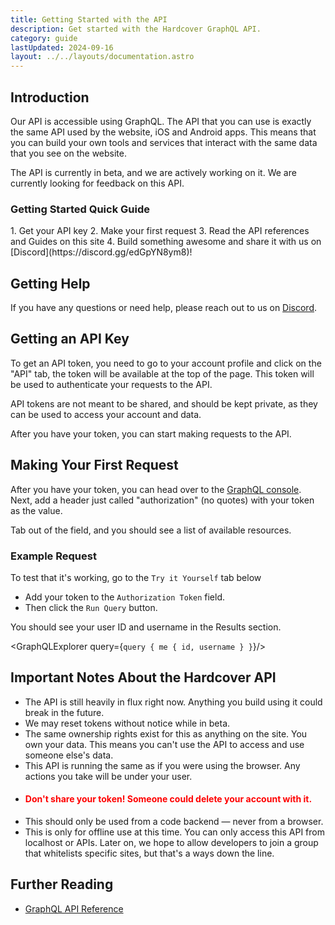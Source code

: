 ```yaml
---
title: Getting Started with the API
description: Get started with the Hardcover GraphQL API.
category: guide
lastUpdated: 2024-09-16
layout: ../../layouts/documentation.astro
---
```



## Introduction
Our API is accessible using GraphQL. The API that you can use is exactly the same API used by the website, iOS and Android apps.
This means that you can build your own tools and services that interact with the same data that you see on the website.

The API is currently in beta, and we are actively working on it.
We are currently looking for feedback on this API.

### Getting Started Quick Guide
<Steps>
    1. Get your API key
    2. Make your first request
    3. Read the API references and Guides on this site
    4. Build something awesome and share it with us on [Discord](https://discord.gg/edGpYN8ym8)!
</Steps>

## Getting Help
If you have any questions or need help, please reach out to us on [Discord](https://discord.gg/edGpYN8ym8).

## Getting an API Key
To get an API token, you need to go to your account profile and click on the "API" tab, the token will be available
at the top of the page. This token will be used to authenticate your requests to the API.

API tokens are not meant to be shared, and should be kept private, as they can be used to access your account and data.

After you have your token, you can start making requests to the API.

## Making Your First Request
After you have your token, you can head over to the [GraphQL console](https://cloud.hasura.io/public/graphiql?endpoint=https://api.hardcover.app/v1/graphql).
Next, add a header just called "authorization" (no quotes) with your token as the value.

Tab out of the field, and you should see a list of available resources.

### Example Request
To test that it's working, go to the `Try it Yourself` tab below
- Add your token to the `Authorization Token` field.
- Then click the `Run Query` button.

You should see your user ID and username in the Results section.

<GraphQLExplorer query={`
query {
    me {
        id,
        username
    }
}
`}/>

## Important Notes About the Hardcover API
- The API is still heavily in flux right now. Anything you build using it could break in the future.
- We may reset tokens without notice while in beta.
- The same ownership rights exist for this as anything on the site.
You own your data.
This means you can't use the API
to access and use someone else's data.
- This API is running the same as if you were using the browser. Any actions you take will be under your user.
- #### <span style="color:red">Don't share your token! Someone could delete your account with it.</span>
- This should only be used from a code backend — never from a browser.
- This is only for offline use at this time.
You can only access this API from localhost or APIs.
Later on, we hope to
allow developers to join a group that whitelists specific sites, but that's a ways down the line.

## Further Reading
- [GraphQL API Reference](https://graphql.org/learn/)
